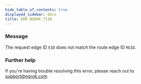 ```yaml
---
hide_table_of_contents: true
displayed_sidebar: docs
title: ERR_NGROK_7110
---
```




### Message

The request edge ID `EID` does not match the route edge ID `REID`.

<ErrorDetails error="err_ngrok_7110" />

### Further help

If you're having trouble resolving this error, please reach out to [support@ngrok.com](mailto:support@ngrok.com?subject=Help%20with%20ERR_NGROK_7110)
